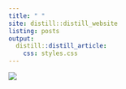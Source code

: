 ```yaml
---
title: " "
site: distill::distill_website
listing: posts
output:
  distill::distill_article:
    css: styles.css
---
```


![](img/IxaColombiaLogo.png)
